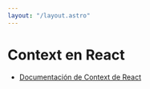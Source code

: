```yaml
---
layout: "/layout.astro"
---
```


# Context en React

- [Documentación de Context de React](https://react.dev/learn/scaling-up-with-reducer-and-context)

